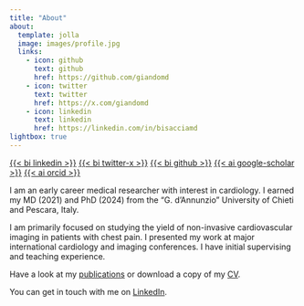 ```yaml
---
title: "About"
about:
  template: jolla
  image: images/profile.jpg
  links:
    - icon: github
      text: github
      href: https://github.com/giandomd
    - icon: twitter
      text: twitter
      href: https://x.com/giandomd
    - icon: linkedin
      text: linkedin
      href: https://linkedin.com/in/bisacciamd
lightbox: true
---
```

[{{< bi linkedin >}}](https://linkedin.com/in/bisacciamd)   [{{< bi twitter-x >}}](https://x.com/giandomd)   [{{< bi github >}}](https://github.com/giandomd)   [{{< ai google-scholar >}}](https://scholar.google.com/citations?user=Apav_NgAAAAJ)   [{{< ai orcid >}}](https://orcid.org/0000-0003-4606-3093)


I am an early career medical researcher with interest in cardiology. I earned my MD (2021) and PhD (2024) from the "G. d'Annunzio" University of Chieti and Pescara, Italy.

I am primarily focused on studying the yield of non-invasive cardiovascular imaging in patients with chest pain. I presented my work at major international cardiology and imaging conferences. I have initial supervising and teaching experience. 

Have a look at my [publications](pubs.qmd) or download a copy of my [CV](cv.qmd). 

You can get in touch with me on [LinkedIn](https://linkedin.com/in/bisacciamd).
